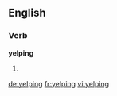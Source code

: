 ==English==

===Verb===
'''yelping'''

# {{present participle of|yelp}}

[[de:yelping]]
[[fr:yelping]]
[[vi:yelping]]